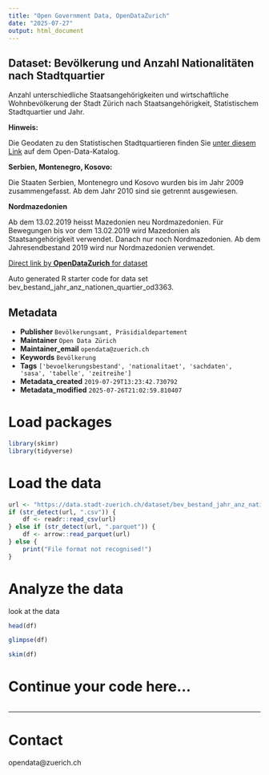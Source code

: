 ```yaml
---
title: "Open Government Data, OpenDataZurich"
date: "2025-07-27"
output: html_document
---
```


## Dataset: Bevölkerung und Anzahl Nationalitäten nach Stadtquartier


Anzahl unterschiedliche Staatsangehörigkeiten und wirtschaftliche Wohnbevölkerung der Stadt Zürich nach Staatsangehörigkeit, Statistischem Stadtquartier und Jahr.


**Hinweis:**


 Die Geodaten zu den Statistischen Stadtquartieren finden Sie [unter diesem Link](https://data.stadt-zuerich.ch/dataset/geo_statistische_quartiere) auf dem Open-Data-Katalog.


[]()

**Serbien, Montenegro, Kosovo:**

Die Staaten Serbien, Montenegro und Kosovo wurden bis im Jahr 2009 zusammengefasst. Ab dem Jahr 2010 sind sie getrennt ausgewiesen.

[]()

**Nordmazedonien**

Ab dem 13.02.2019 heisst Mazedonien neu Nordmazedonien. Für Bewegungen bis vor dem 13.02.2019 wird Mazedonien als Staatsangehörigkeit verwendet. Danach nur noch Nordmazedonien. Ab dem Jahresendbestand 2019 wird nur Nordmazedonien verwendet.

[]()



[Direct link by **OpenDataZurich** for dataset](https://data.stadt-zuerich.ch/dataset/bev_bestand_jahr_anz_nationen_quartier_od3363)

Auto generated R starter code for data set bev_bestand_jahr_anz_nationen_quartier_od3363.

## Metadata

- **Publisher** `Bevölkerungsamt, Präsidialdepartement`
- **Maintainer** `Open Data Zürich`
- **Maintainer_email** `opendata@zuerich.ch`
- **Keywords** `Bevölk­erung`
- **Tags** `['bevoelkerungsbestand', 'nationalitaet', 'sachdaten', 'sasa', 'tabelle', 'zeitreihe']`
- **Metadata_created** `2019-07-29T13:23:42.730792`
- **Metadata_modified** `2025-07-26T21:02:59.810407`


# Load packages

```r
library(skimr)
library(tidyverse)
```

# Load the data

```r
url <- "https://data.stadt-zuerich.ch/dataset/bev_bestand_jahr_anz_nationen_quartier_od3363/download/BEV336OD3363.csv"
if (str_detect(url, ".csv")) {
    df <- readr::read_csv(url)
} else if (str_detect(url, ".parquet")) {
    df <- arrow::read_parquet(url)
} else {
    print("File format not recognised!")
}
```

# Analyze the data

look at the data
```r
head(df)
```

```r
glimpse(df)
```

```r
skim(df)
```

# Continue your code here...

```r

```

------------------------------------------------------------------------

# Contact

opendata@zuerich.ch
